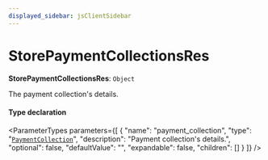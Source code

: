 ```yaml
---
displayed_sidebar: jsClientSidebar
---
```



# StorePaymentCollectionsRes

 **StorePaymentCollectionsRes**: `Object`

The payment collection's details.

#### Type declaration

<ParameterTypes parameters={[
  {
    "name": "payment_collection",
    "type": "[`PaymentCollection`](../classes/internal.PaymentCollection.mdx)",
    "description": "Payment collection's details.",
    "optional": false,
    "defaultValue": "",
    "expandable": false,
    "children": []
  }
]} />
